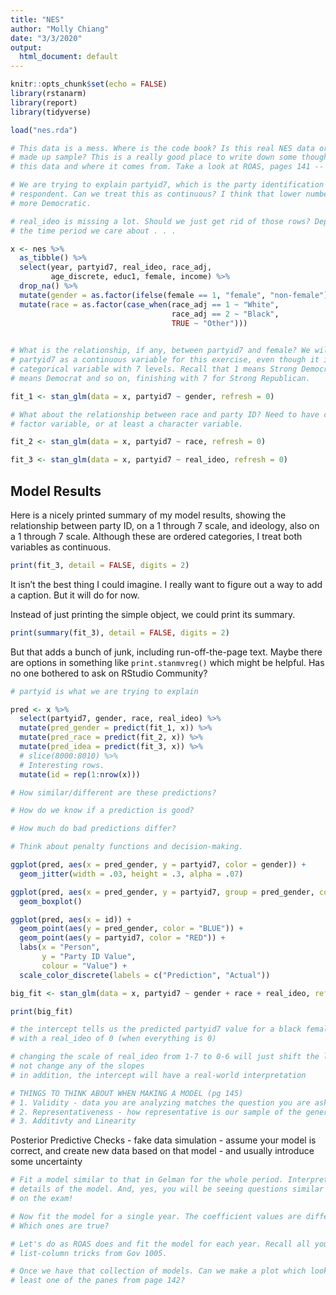 ```yaml
---
title: "NES"
author: "Molly Chiang"
date: "3/3/2020"
output:
  html_document: default
---
```


```r
knitr::opts_chunk$set(echo = FALSE)
library(rstanarm)
library(report)
library(tidyverse)

load("nes.rda")
```

```r
# This data is a mess. Where is the code book? Is this real NES data or some bs
# made up sample? This is a really good place to write down some thoughts on
# this data and where it comes from. Take a look at ROAS, pages 141 -- 142.

# We are trying to explain partyid7, which is the party identification of each
# respondent. Can we treat this as continuous? I think that lower numbers mean
# more Democratic.

# real_ideo is missing a lot. Should we just get rid of those rows? Depends on
# the time period we care about . . .

x <- nes %>% 
  as_tibble() %>% 
  select(year, partyid7, real_ideo, race_adj, 
         age_discrete, educ1, female, income) %>% 
  drop_na() %>% 
  mutate(gender = as.factor(ifelse(female == 1, "female", "non-female"))) %>% 
  mutate(race = as.factor(case_when(race_adj == 1 ~ "White",
                                    race_adj == 2 ~ "Black",
                                    TRUE ~ "Other")))
  
```

```r
# What is the relationship, if any, between partyid7 and female? We will treat
# partyid7 as a continuous variable for this exercise, even though it is a
# categorical variable with 7 levels. Recall that 1 means Strong Democrat, 2
# means Democrat and so on, finishing with 7 for Strong Republican.

fit_1 <- stan_glm(data = x, partyid7 ~ gender, refresh = 0)
```

```r
# What about the relationship between race and party ID? Need to have created a
# factor variable, or at least a character variable.

fit_2 <- stan_glm(data = x, partyid7 ~ race, refresh = 0)
```


```r
fit_3 <- stan_glm(data = x, partyid7 ~ real_ideo, refresh = 0)
```

## Model Results

Here is a nicely printed summary of my model results, showing the relationship between party ID, on a 1 through 7 scale, and ideology, also on a 1 through 7 scale. Although these are ordered categories, I treat both variables as continuous.

```r
print(fit_3, detail = FALSE, digits = 2)
```

It isn't the best thing I could imagine. I really want to figure out a way to add a caption. But it will do for now. 

Instead of just printing the simple object, we could print its summary.


```r
print(summary(fit_3), detail = FALSE, digits = 2)
```

But that adds a bunch of junk, including run-off-the-page text. Maybe there are options in something like `print.stanmvreg()` which might be helpful. Has no one bothered to ask on RStudio Community?

```r

# partyid is what we are trying to explain

pred <- x %>% 
  select(partyid7, gender, race, real_ideo) %>% 
  mutate(pred_gender = predict(fit_1, x)) %>% 
  mutate(pred_race = predict(fit_2, x)) %>% 
  mutate(pred_idea = predict(fit_3, x)) %>% 
  # slice(8000:8010) %>%
  # Interesting rows.
  mutate(id = rep(1:nrow(x)))

# How similar/different are these predictions?

# How do we know if a prediction is good?

# How much do bad predictions differ?

# Think about penalty functions and decision-making.


```

```r

ggplot(pred, aes(x = pred_gender, y = partyid7, color = gender)) +
  geom_jitter(width = .03, height = .3, alpha = .07)

ggplot(pred, aes(x = pred_gender, y = partyid7, group = pred_gender, color = gender)) +
  geom_boxplot()

ggplot(pred, aes(x = id)) +
  geom_point(aes(y = pred_gender, color = "BLUE")) +
  geom_point(aes(y = partyid7, color = "RED")) +
  labs(x = "Person",
       y = "Party ID Value",
       colour = "Value") +
  scale_color_discrete(labels = c("Prediction", "Actual"))

```

```r

big_fit <- stan_glm(data = x, partyid7 ~ gender + race + real_ideo, refresh = 0)

print(big_fit)

# the intercept tells us the predicted partyid7 value for a black female voter 
# with a real_ideo of 0 (when everything is 0)

# changing the scale of real_ideo from 1-7 to 0-6 will just shift the line,
# not change any of the slopes
# in addition, the intercept will have a real-world interpretation

# THINGS TO THINK ABOUT WHEN MAKING A MODEL (pg 145)
# 1. Validity - data you are analyzing matches the question you are asking - remember that any model is really never a perfect representation of the world - but can always answer questions according to specific assumptions 
# 2. Representativeness - how representative is our sample of the general population - more about where the data was collected from - did we miss demographics in collecting our data?
# 3. Additivty and Linearity

```

Posterior Predictive Checks
- fake data simulation - assume your model is correct, and create new data based on that model 
    - and usually introduce some uncertainty



```r
# Fit a model similar to that in Gelman for the whole period. Interpret the
# details of the model. And, yes, you will be seeing questions similar to this
# on the exam!

# Now fit the model for a single year. The coefficient values are different!
# Which ones are true?

# Let's do as ROAS does and fit the model for each year. Recall all your
# list-column tricks from Gov 1005.

# Once we have that collection of models. Can we make a plot which looks like at
# least one of the panes from page 142?


```


